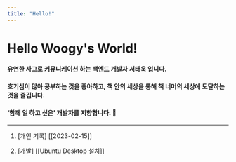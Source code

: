 ```yaml
---
title: "Hello!"
---
```


# Hello Woogy's World!

#### 유연한 사고로 커뮤니케이션 하는 백엔드 개발자 서태욱 입니다.    
#### 호기심이 많아 공부하는 것을 좋아하고, 책 안의 세상을 통해 책 너머의 세상에 도달하는 것을 즐깁니다. 
#### ‘함께 일 하고 싶은’ 개발자를 지향합니다. 👋
***

1. [개인 기록]
[[2023-02-15]]

2. [개발]
[[Ubuntu Desktop 설치]]
